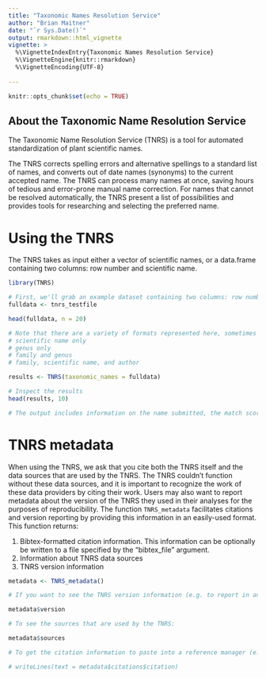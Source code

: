 ```yaml
---
title: "Taxonomic Names Resolution Service"
author: "Brian Maitner"
date: "`r Sys.Date()`"
output: rmarkdown::html_vignette
vignette: >
  %\VignetteIndexEntry{Taxonomic Names Resolution Service}
  %\VignetteEngine{knitr::rmarkdown}
  %\VignetteEncoding{UTF-8}
  
---
```



```r
knitr::opts_chunk$set(echo = TRUE)
```

## About the Taxonomic Name Resolution Service

The Taxonomic Name Resolution Service (TNRS) is a tool for automated standardization of plant scientific names.

The TNRS corrects spelling errors and alternative spellings to a standard list of names, and converts out of date names (synonyms) to the current accepted name. The TNRS can process many names at once, saving hours of tedious and error-prone manual name correction. For names that cannot be resolved automatically, the TNRS present a list of possibilities and provides tools for researching and selecting the preferred name.


# Using the TNRS

The TNRS takes as input either a vector of scientific names, or a data.frame containing two columns: row number and scientific name.

```r
library(TNRS)

# First, we'll grab an example dataset containing two columns: row number and scientific name.
fulldata <- tnrs_testfile

head(fulldata, n = 20)

# Note that there are a variety of formats represented here, sometimes including
# scientific name only
# genus only
# family and genus
# family, scientific name, and author

results <- TNRS(taxonomic_names = fulldata)

# Inspect the results
head(results, 10)

# The output includes information on the name submitted, the match score (how close the match is), the name matched, the status of the matched name, and the accepted name.
```

# TNRS metadata
When using the TNRS, we ask that you cite both the TNRS itself and the data sources that are used by the TNRS.  The TNRS couldn't function without these data sources, and it is important to recognize the work of these data providers by citing their work. Users may also want to report metadata about the version of the TNRS they used in their analyses for the purposes of reproducibility. The function `TNRS_metadata` facilitates citations and version reporting by providing this information in an easily-used format.  This function returns:

1. Bibtex-formatted citation information. This information can be optionally be written to a file specified by the "bibtex_file" argument.  
2. Information about TNRS data sources
3. TNRS version information


```r

metadata <- TNRS_metadata()

# If you want to see the TNRS version information (e.g. to report in an manuscript):

metadata$version

# To see the sources that are used by the TNRS:

metadata$sources

# To get the citation information to paste into a reference manager (e.g. paperpile, zotero):

# writeLines(text = metadata$citations$citation)
```
